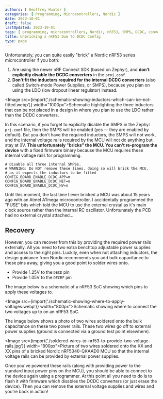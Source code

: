 ```yaml
---
authors: [ Geoffrey Hunter ]
categories: [ Programming, Microcontrollers, Nordic ]
date: 2023-10-01
draft: false
lastUpdated: 2023-10-01
tags: [ programming, microcontrollers, Nordic, nRF53, SMPS, DCDC, converter, linear regulator, LDO, bricked, programming, voltage rails ]
title: Unbricking a nRF53 Due To DCDC Config
type: page
---
```



Unfortunately, you can quite easily "brick" a Nordic nRF53 series microcontroller if you both:

1. Are using the newer nRF Connect SDK (based on Zephyr), and **don't explicitly disable the DCDC converters** in the `proj.conf`.
1. **Don't fit the inductors required for the internal DCDC converters** (also called Switch-mode Power Supplies, or SMPS), because you plan on using the LDO (low dropout linear regulator) instead.

<Image src={import('./schematic-showing-inductors-which-can-be-not-fitted.webp')} width="1000px">Schematic highlighting the three inductors that can be not placed in a design in where you plan to use the LDO rather than the DCDC converters.</Image>

In this scenario, if you forget to explicitly disable the SMPS in the Zephyr `prj.conf` file, then the SMPS will be enabled (yes -- they are enabled by default). But you don't have the required inductors, the SMPS will not work, and the internal voltage rails required by the MCU will not do anything but stay at 0V. **This unfortunately "bricks" the MCU. You can't re-program the device** with a fixed firmware binary because the MCU requires these internal voltage rails for programming.

```text
# Disable all three internal SMPSs.
# WARNING: Do NOT remove these lines, doing so will brick the MCU,
# as it expects the inductors to be fitted
CONFIG_BOARD_ENABLE_DCDC_APP=n
CONFIG_BOARD_ENABLE_DCDC_NET=n
CONFIG_BOARD_ENABLE_DCDC_HV=n
```

<Aside type="note">
Until this moment, the last time I ever bricked a MCU was about 15 years ago with an Atmel ATmega microcontroller. I accidentally programmed the "FUSE" bits which told the MCU to use the external crystal as it's main clock source rather than the internal RC oscillator. Unfortunately the PCB had no external crystal attached...
</Aside>

## Recovery

However, you can recover from this by providing the required power rails externally. All you need to two extra benchtop adjustable power supplies and access to the right pins. Luckily, even when not attaching inductors, the design guidance from Nordic recommends you add bulk capacitance to these pins away, giving you a good point to solder wires onto.

* Provide 1.25V to the `DECD` pin
* Provide 1.05V to the `DECRF` pin

The image below is a schematic of a nRF53 SoC showing which pins to apply these voltages to. 

<Image src={import('./schematic-showing-where-to-apply-voltages.webp')} width="800px">Schematic showing where to connect the two voltages up to on an nRF53 SoC.</Image>

The image below shows a photo of two wires soldered onto the bulk capacitance on these two power rails. These two wires go off to external power supplies (ground is connected via a ground test point elsewhere).

<Image src={import('./soldered-wires-to-nrf53-to-provide-two-voltage-rails.jpg')} width="800px">Picture of two wires soldered onto the XX and XX pins of a bricked Nordic nRF5340-QKAAD0 MCU so that the internal voltage rails can be provided by external power supplies.</Image>

Once you've powered these rails (along with providing power to the standard input power pins on the MCU), you should be able to connect to the device again using a programmer. At this point all you need to do is to flash it with firmware which disables the DCDC converters (or just erase the device). Then you can remove the external voltage supplies and wires and you're back in action!
